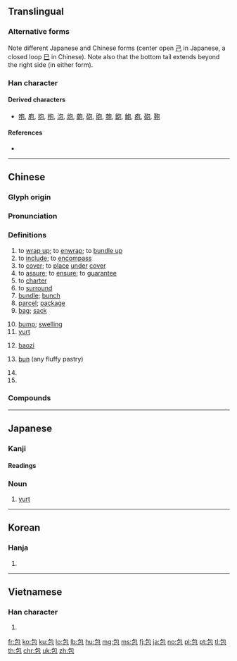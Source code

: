 ==Translingual==
{{stroke order|strokes=5}}
{{ja-forms|包|包|包}}

===Alternative forms===
Note different Japanese and Chinese forms (center open [[己]] in Japanese, a closed loop [[巳]] in Chinese). Note also that the bottom tail extends beyond the right side (in either form).

===Han character===
{{Han char|rn=20|rad=勹|as=03|sn=5|four=27712|canj=PRU|ids=⿻勹巳}}

====Derived characters====
* [[咆]], [[庖]], [[抱]], [[枹]], [[泡]], [[炮]], [[皰]], [[砲]], [[胞]], [[匏]], [[飽]], [[鮑]], [[疱]], [[砲]], [[鞄]]

====References====
* {{Han ref|kx=0150.270|dkj=02506|dj=0340.020|hdz=10257.060|uh=5305|ud=21253|bh=A55D|bd=42333}}

----

==Chinese==
{{zh-forms}}

===Glyph origin===
{{Han etyl}}

===Pronunciation===
{{zh-pron
|m=bāo,er=y
|c=baau1
|h=pfs=pâu
|mn=pau
|mc=y
|oc=y
|ma=Zh-bao.ogg
|cat=v,n,cls,pn
}}

===Definitions===
{{zh-hanzi}}

# to [[wrap up]]; to [[enwrap]]; to [[bundle up]]
# to [[include]]; to [[encompass]]
# to [[cover]]; to [[place]] [[under]] [[cover]]
# to [[assure]]; to [[ensure]]; to [[guarantee]]
# to [[charter]]
# to [[surround]]
# [[bundle]]; [[bunch]]
# [[parcel]]; [[package]]
# [[bag]]; [[sack]]
#: {{zh-x|書包|schoolbag; backpack}}
# [[bump]]; [[swelling]]
# [[yurt]]
# {{lb|zh|food}} [[baozi]]
#: {{zh-x|叉燒包|char siu bao}}
#: {{zh-x|小籠包|{{w|xiaolongbao}}}}
# {{lb|zh|food}} [[bun]] (any fluffy pastry)
#: {{zh-x|麵包|bread}}
#: {{zh-x|漢堡包|hamburger}}
# {{zh-classifier|[[pack]]s or [[bag]]s}}
# {{surname|lang=zh}}

===Compounds===
{{zh-der|包裹:package|包子:[[baozi]]|麵包:bread|書包:backpack|一手包攬|一手包辦|一攬包收|上腰包|丟包術|倒包|倒包錢|做倒包|傘包|公事包|兼容并包|分包|刈包|利樂包|割包|包世臣|包伙|包元兒|包兒|包公|包公案|包准|包占|包取|包含|包商|包單|包囊|包圍|包圓兒|包場|包妓|包姆|包姆加登|包孕|包孕句|包客|包容|包山|包工|包工連鎖|包庇|包廂|包彈|包待制|包心菜|包打聽|包抄|包括|包拯|包探|包換|包攬|包攬詞訟|包攬閒事|包晶反應|包月|包析反應|包機|包檔|包浩斯|包涵|包涵兒|包漿|包焦尼|包爾德樂|包牙|包班制|包用|包皮|包票|包租|包種茶|包穀|包管|包籠|包米|包米棒子|包紮|包羅|包羅萬象|包羞忍恥|包背裝|包腳|包膜|包舉|包船|包茅|包荒|包莊|包莖|包葫蘆頭|包藏|包藏禍心|包融|包衣|包袱|包袱底兒|包裝|包裝水|包裝紙|包裝設計|包裹保險|包裹表決|包谷|包谷花|包賠|包身工|包車|包辦|包通|包遵彭|包金|包銀|包銷|包青天|包頭|包頭市|包頭的|包頭縣|包飯|包髻|包髻團衫|包龍圖|半包兒|卸包袱|叉燒包|受氣包|土包|土包子|壘包|外包|大包小包|大度包容|套包|如假包換|存包處|封包|小籠包|并包|彈包|心包絡|急救包|戲包袱|手提包|打包|打包票|承包|承包商|抖包|挑包策馬|捲包|掉包|掏腰包|提包|搠包兒|搭包|摟包兒|摟包兒匠|擣包|攮包|放包袱|敖包|旅行包|歸裡包堆|毛包|氈包|氣包子|沒包彈|沙包|洋包子|湯包|潑包婁|潛包禍謀|烤麵包機|無所不包|煙合包|煙袋荷包|燒包|申包胥|病包兒|發包|皮包|皮包骨|真空包裝|破包簍|破酥包|萬象包羅|空包彈|管包|粉湯包子|紅包|紅包場|紗包線|紙包|絞包針|絲包線|緊包程|總包寄遞|繡荷包|羅裙包土|老包|肉包子|肚包|背包|腰包|膽大包天|膿包|膿包貨|自掏腰包|航空包裹|色膽包天|茶包|草包|荷包|荷包蛋|菜包子|蒙古包|蒲包兒|藥包|衣包|褡包|調包|跟包|軟包裝|軟膿包|轉包|遞包袱|郵包|鋁箔包|錢包|鑲金包銀|門包|閻羅包老|隨身包|雙包|電子錢包|香包|香荷包|騷包|鬆蛋包|麵包樹|麵包車|麻包|黃包車}}

{{zh-cat|Foods}}

----

==Japanese==

===Kanji===
{{ja-kanji|grade=4|rs=勹03}}

====Readings====
{{ja-readings|goon=[[ひょう]] (hyō)|kanon=[[ほう]] (hō)|kun=[[つつむ]] (tsutsumu), [[くるむ]] (kurumu)}}

===Noun===
{{ja-noun|パオ}}

# [[yurt]]

----

==Korean==

===Hanja===
{{ko-hanja|hangeul=[[포]]|rv=po|mr=p'o}}

# {{defn|lang=ko|sort=勹03}}

----

==Vietnamese==

===Han character===
{{vi-hantu|[[bao]]|rs=勹03}}

# {{defn|lang=vi|sort=勹03}}

[[fr:包]]
[[ko:包]]
[[ku:包]]
[[lo:包]]
[[lb:包]]
[[hu:包]]
[[mg:包]]
[[ms:包]]
[[fj:包]]
[[ja:包]]
[[no:包]]
[[pl:包]]
[[pt:包]]
[[tl:包]]
[[th:包]]
[[chr:包]]
[[uk:包]]
[[zh:包]]